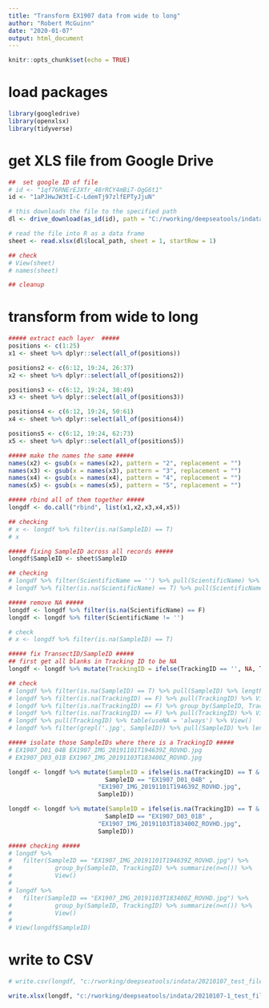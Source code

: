 ```yaml
---
title: "Transform EX1907 data from wide to long"
author: "Robert McGuinn"
date: "2020-01-07"
output: html_document
---
```


```r
knitr::opts_chunk$set(echo = TRUE)
```

# load packages

```r
library(googledrive)
library(openxlsx)
library(tidyverse)
```

# get XLS file from Google Drive

```r
##  set google ID of file
# id <- "1qf76RNErEJXfr_48rRCY4mBi7-OgG6t1"
id <- "1aPJHwJW3tI-C-LdemTj97zlfEPTyJjuN"

# this downloads the file to the specified path
dl <- drive_download(as_id(id), path = "C:/rworking/deepseatools/indata/sheet.xlsx", overwrite = TRUE)

# read the file into R as a data frame
sheet <- read.xlsx(dl$local_path, sheet = 1, startRow = 1)

## check 
# View(sheet)
# names(sheet)

## cleanup

```

# transform from wide to long

```r
##### extract each layer  #####
positions <- c(1:25)
x1 <- sheet %>% dplyr::select(all_of(positions))

positions2 <- c(6:12, 19:24, 26:37)
x2 <- sheet %>% dplyr::select(all_of(positions2))

positions3 <- c(6:12, 19:24, 38:49)
x3 <- sheet %>% dplyr::select(all_of(positions3))

positions4 <- c(6:12, 19:24, 50:61)
x4 <- sheet %>% dplyr::select(all_of(positions4))

positions5 <- c(6:12, 19:24, 62:73)
x5 <- sheet %>% dplyr::select(all_of(positions5))

##### make the names the same ##### 
names(x2) <- gsub(x = names(x2), pattern = "2", replacement = "") 
names(x3) <- gsub(x = names(x3), pattern = "3", replacement = "")
names(x4) <- gsub(x = names(x4), pattern = "4", replacement = "")
names(x5) <- gsub(x = names(x5), pattern = "5", replacement = "")

##### rbind all of them together ##### 
longdf <- do.call("rbind", list(x1,x2,x3,x4,x5))

## checking 
# x <- longdf %>% filter(is.na(SampleID) == T)
# x

##### fixing SampleID across all records ##### 
longdf$SampleID <- sheet$SampleID

## checking
# longdf %>% filter(ScientificName == '') %>% pull(ScientificName) %>% length()
# longdf %>% filter(is.na(ScientificName) == T) %>% pull(ScientificName) %>% length()

##### remove NA #####
longdf <- longdf %>% filter(is.na(ScientificName) == F)
longdf <- longdf %>% filter(ScientificName != '')

# check 
# x <- longdf %>% filter(is.na(SampleID) == T)

##### fix TransectID/SampleID #####
## first get all blanks in Tracking ID to be NA
longdf <- longdf %>% mutate(TrackingID = ifelse(TrackingID == '', NA, TrackingID))

## check
# longdf %>% filter(is.na(SampleID) == T) %>% pull(SampleID) %>% length()
# longdf %>% filter(is.na(TrackingID) == F) %>% pull(TrackingID) %>% View()
# longdf %>% filter(is.na(TrackingID) == F) %>% group_by(SampleID, TrackingID) %>% summarize(n=n()) %>% View()
# longdf %>% filter(is.na(TrackingID) == F) %>% pull(TrackingID) %>% View()
# longdf %>% pull(TrackingID) %>% table(useNA = 'always') %>% View()
# longdf %>% filter(grepl('.jpg', SampleID)) %>% pull(SampleID) %>% length()

##### isolate those SampleIDs where there is a TrackingID #####
# EX1907_D01_04B EX1907_IMG_20191101T194639Z_ROVHD.jpg
# EX1907_D03_01B EX1907_IMG_20191103T183400Z_ROVHD.jpg

longdf <- longdf %>% mutate(SampleID = ifelse(is.na(TrackingID) == T &
                           SampleID == "EX1907_D01_04B" , 
                         "EX1907_IMG_20191101T194639Z_ROVHD.jpg", 
                         SampleID))

longdf <- longdf %>% mutate(SampleID = ifelse(is.na(TrackingID) == T &
                           SampleID == "EX1907_D03_01B" , 
                         "EX1907_IMG_20191103T183400Z_ROVHD.jpg", 
                         SampleID))

##### checking #####
# longdf %>% 
#   filter(SampleID == "EX1907_IMG_20191101T194639Z_ROVHD.jpg") %>% 
#            group_by(SampleID, TrackingID) %>% summarize(n=n()) %>% 
#            View()
# 
# longdf %>% 
#   filter(SampleID == "EX1907_IMG_20191103T183400Z_ROVHD.jpg") %>% 
#            group_by(SampleID, TrackingID) %>% summarize(n=n()) %>% 
#            View()
# 
# View(longdf$SampleID)

```

# write to CSV

```r
# write.csv(longdf, "c:/rworking/deepseatools/indata/20210107_test_file_RPMcGuinn.csv", row.names = F)

write.xlsx(longdf, "c:/rworking/deepseatools/indata/20210107-1_test_file_RPMcGuinn.xlsx", row.names = F)

```






